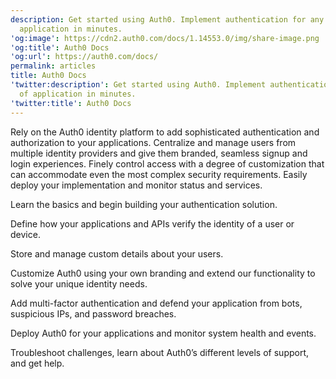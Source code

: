 ```yaml
---
description: Get started using Auth0. Implement authentication for any kind of
  application in minutes.
'og:image': https://cdn2.auth0.com/docs/1.14553.0/img/share-image.png
'og:title': Auth0 Docs
'og:url': https://auth0.com/docs/
permalink: articles
title: Auth0 Docs
'twitter:description': Get started using Auth0. Implement authentication for any kind
  of application in minutes.
'twitter:title': Auth0 Docs
---
```


<AuthDocsPipeline/>

Rely on the Auth0 identity platform to add sophisticated authentication and authorization to your applications. Centralize and manage users from multiple identity providers and give them branded, seamless signup and login experiences. Finely control access with a degree of customization that can accommodate even the most complex security requirements. Easily deploy your implementation and monitor status and services.

<Card title="Get Started" href="/get-started">

Learn the basics and begin building your authentication solution.

</Card><Card title="Authenticate" href="/authenticate">

Define how your applications and APIs verify the identity of a user or device.

</Card><Card title="Manage Users" href="/manage-users">

Store and manage custom details about your users.

</Card><Card title="Customize" href="/customize">

Customize Auth0 using your own branding and extend our functionality to solve your unique identity needs.

</Card><Card title="Secure" href="/secure">

Add multi-factor authentication and defend your application from bots, suspicious IPs, and password breaches.

</Card><Card title="Deploy and Monitor" href="/deploy-monitor">

Deploy Auth0 for your applications and monitor system health and events.

</Card><Card title="Troubleshoot" href="/troubleshoot">

Troubleshoot challenges, learn about Auth0’s different levels of support, and get help.

</Card>